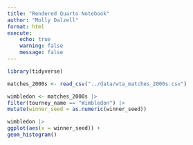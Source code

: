 ```yaml
---
title: "Rendered Quarto Notebook"
author: "Molly Dalzell"
format: html
execute:
    echo: true
    warning: false
    message: false
---
```



```r
library(tidyverse)

matches_2000s <- read_csv("../data/wta_matches_2000s.csv")
```

```r
wimbledon <- matches_2000s |>
filter(tourney_name == "Wimbledon") |>
mutate(winner_seed = as.numeric(winner_seed))
```

```r
wimbledon |>
ggplot(aes(x = winner_seed)) +
geom_histogram()
```

